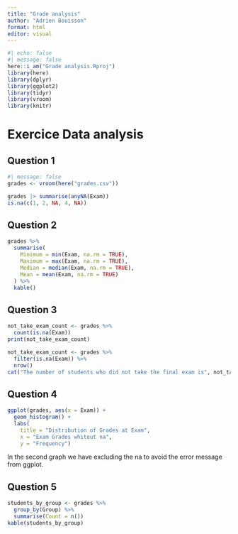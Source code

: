 ```yaml
---
title: "Grade analysis"
author: "Adrien Bouisson"
format: html
editor: visual
---
```


```r
#| echo: false
#| message: false
here::i_am("Grade analysis.Rproj")
library(here)
library(dplyr)
library(ggplot2)
library(tidyr)
library(vroom)
library(knitr)
```

# Exercice Data analysis 

## Question 1 

```r
#| message: false
grades <- vroom(here("grades.csv"))
```

```r
grades |> summarise(anyNA(Exam))
is.na(c(1, 2, NA, 4, NA))
```

## Question 2 

```r
grades %>%
  summarise(
    Minimum = min(Exam, na.rm = TRUE),
    Maximum = max(Exam, na.rm = TRUE),
    Median = median(Exam, na.rm = TRUE),
    Mean = mean(Exam, na.rm = TRUE)
  ) %>%
  kable()
```
## Question 3 
```r
not_take_exam_count <- grades %>%
  count(is.na(Exam))
print(not_take_exam_count)
```
```r
not_take_exam_count <- grades %>%
  filter(is.na(Exam)) %>%
  nrow()
cat("The number of students who did not take the final exam is", not_take_exam_count)

```

## Question 4 

```r
ggplot(grades, aes(x = Exam)) +
  geom_histogram() +
  labs(
    title = "Distribution of Grades at Exam",
    x = "Exam Grades whitout na",
    y = "Frequency")
```
In the second graph we have excluding the na to avoid the error message from ggplot. 

## Question 5

```r
students_by_group <- grades %>%
  group_by(Group) %>%
  summarise(Count = n())
kable(students_by_group)
```

